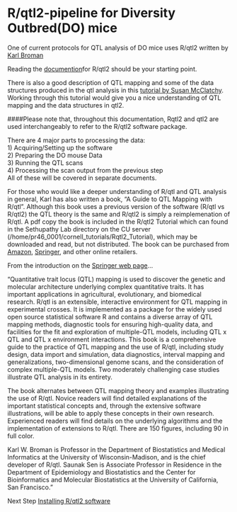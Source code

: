 # R/qtl2-pipeline for Diversity Outbred(DO) mice
One of current protocols for QTL analysis of DO mice uses R/qtl2 written by [Karl Broman](http://kbroman.org/pages/about.html)

Reading the [documention ](http://kbroman.org/qtl2/docs.html)for R/qtl2 should be your starting point. 

There is also a good description of QTL mapping and some of the data structures produced in the qtl analysis in this [tutorial by Susan McClatchy ](https://smcclatchy.github.io/mapping/aio/). Working through this tutorial would give you a nice understanding of QTL mapping and the data structures in qtl2.

####Please note that, throughout this documentation, Rqtl2 and qtl2 are used interchangeably to refer to the R/qtl2 software package.  

There are 4 major parts to processing the data:  
1) Acquiring/Setting up the software  
2) Preparing the DO mouse Data  
3) Running the QTL scans  
4) Processing the scan output from the previous step  
All of these will be covered in separate documents.  


For those who would like a deeper understanding of R/qtl and QTL analysis in general, Karl has also written a book, "A Guide to QTL Mapping with R/qtl".  Although this book uses a previous version of the software (R/qtl vs R/qtl2) the QTL theory is the same and R/qtl2 is simply a reimplemenation of R/qtl.  A pdf copy the book is included in the R/qtl2 Tutorial which can found in the Sethupathy Lab directory on the CU server (/home/pr46_0001/cornell_tutorials/Rqtl2_Tutorial), which may be downloaded and read, but not distributed. The book can be purchased from [Amazon ](https://www.amazon.com/Guide-Mapping-Statistics-Biology-Health/dp/1461417082), [Springer ](https://www.springer.com/us/book/9780387921242?gclid=Cj0KCQjwre_XBRDVARIsAPf7zZitES-S1XgYyDUJOBDirplYflNJIwCtHPeQ_Twy0ZssOoLcI18CFbsaAl75EALw_wcB), and other online retailers.

From the introduction on the [Springer web page](https://www.springer.com/us/book/9780387921242?gclid=Cj0KCQjwre_XBRDVARIsAPf7zZitES-S1XgYyDUJOBDirplYflNJIwCtHPeQ_Twy0ZssOoLcI18CFbsaAl75EALw_wcB)...

"Quantitative trait locus (QTL) mapping is used to discover the genetic and molecular architecture underlying complex quantitative traits. It has important applications in agricultural, evolutionary, and biomedical research. R/qtl is an extensible, interactive environment for QTL mapping in experimental crosses. It is implemented as a package for the widely used open source statistical software R and contains a diverse array of QTL mapping methods, diagnostic tools for ensuring high-quality data, and facilities for the fit and exploration of multiple-QTL models, including QTL x QTL and QTL x environment interactions. This book is a comprehensive guide to the practice of QTL mapping and the use of R/qtl, including study design, data import and simulation, data diagnostics, interval mapping and generalizations, two-dimensional genome scans, and the consideration of complex multiple-QTL models. Two moderately challenging case studies illustrate QTL analysis in its entirety.

The book alternates between QTL mapping theory and examples illustrating the use of R/qtl. Novice readers will find detailed explanations of the important statistical concepts and, through the extensive software illustrations, will be able to apply these concepts in their own research. Experienced readers will find details on the underlying algorithms and the implementation of extensions to R/qtl. There are 150 figures, including 90 in full color.

Karl W. Broman is Professor in the Department of Biostatistics and Medical Informatics at the University of Wisconsin-Madison, and is the chief developer of R/qtl. Saunak Sen is Associate Professor in Residence in the Department of Epidemiology and Biostatistics and the Center for Bioinformatics and Molecular Biostatistics at the University of California, San Francisco."

Next Step
[Installing R/qtl2 software](https://github.com/Sethupathy-Lab/R-qtl2-pipeline/blob/master/Rqtl2.InstallingRqtl2.Rmd) 







